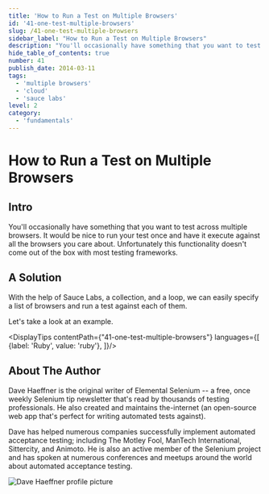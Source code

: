 ```yaml
---
title: 'How to Run a Test on Multiple Browsers'
id: '41-one-test-multiple-browsers'
slug: /41-one-test-multiple-browsers
sidebar_label: "How to Run a Test on Multiple Browsers"
description: "You'll occasionally have something that you want to test across multiple browsers. It would be nice to run your test once and have it execute against all the browsers you care about. Unfortunately this functionality doesn't come out of the box with most testing frameworks."
hide_table_of_contents: true
number: 41
publish_date: 2014-03-11
tags:
  - 'multiple browsers'
  - 'cloud'
  - 'sauce labs'
level: 2
category:
  - 'fundamentals'
---
```


# How to Run a Test on Multiple Browsers

## Intro

You'll occasionally have something that you want to test across multiple browsers. It would be nice to run your test
once and have it execute against all the browsers you care about. Unfortunately this functionality doesn't come out
of the box with most testing frameworks.

## A Solution

With the help of Sauce Labs, a collection, and a loop, we can easily specify a list of browsers and run a test
against each of them.

Let's take a look at an example.



<DisplayTips contentPath={"41-one-test-multiple-browsers"} languages={[
    {label: 'Ruby', value: 'ruby'},
]}/>


## About The Author

Dave Haeffner is the original writer of Elemental Selenium -- a free, once weekly Selenium tip newsletter that's read
by thousands of testing professionals. He also created and maintains the-internet (an open-source web app that's
perfect for writing automated tests against).

Dave has helped numerous companies successfully implement automated acceptance testing; including The Motley Fool,
ManTech International, Sittercity, and Animoto. He is also an active member of the Selenium project and has spoken
at numerous conferences and meetups around the world about automated acceptance testing.

![Dave Haeffner profile picture](/img/authors/dave-haeffner.jpeg#author-img 'a title')


